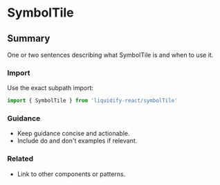 # SymbolTile
## Summary
One or two sentences describing what SymbolTile is and when to use it.

### Import
Use the exact subpath import:

```ts
import { SymbolTile } from 'liquidify-react/symbolTile'
```

### Guidance
- Keep guidance concise and actionable.
- Include do and don't examples if relevant.

### Related
- Link to other components or patterns.
